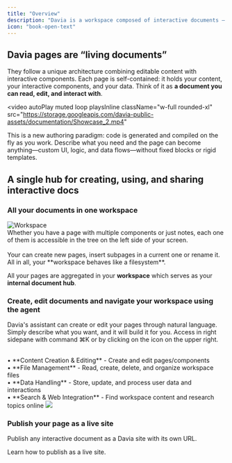 ```yaml
---
title: "Overview"
description: "Davia is a workspace composed of interactive documents — pages that mix text, data, and AI-generated components."
icon: "book-open-text"
---
```



## Davia pages are “living documents”

They follow a unique architecture combining editable content with interactive components.
Each page is self-contained: it holds your content, your interactive components, and your data. Think of it as **a document you can read, edit, and interact with**.

<video
  autoPlay
  muted
  loop
  playsInline
  className="w-full rounded-xl"
  src="https://storage.googleapis.com/davia-public-assets/documentation/Showcase_2.mp4"
></video>

This is a new authoring paradigm: code is generated and compiled on the fly as you work. Describe what you need and the page can become anything—custom UI,
logic, and data flows—without fixed blocks or rigid templates.

## A single hub for creating, using, and sharing interactive docs

### All your documents in one workspace

<Card>
  <Columns cols={2}>
    <img
      src="../images/workspace-filesystem.png"
      alt="Workspace"
      className="rounded-lg"
    ></img>
    <Card title="On the left side of the screen your workspace">
      <br />
      Whether you have a page with multiple components or just notes, each one of
      them is accessible in the tree on the left side of your screen. <br />
      <br /> Your can create new pages, insert subpages in a current one or
      rename it. All in all, your **workspace behaves like a filesystem**.
    </Card>
  </Columns>
</Card>

All your pages are aggregated in your **workspace** which serves as your **internal document hub**.

### Create, edit documents and navigate your workspace using the agent

Davia's assistant can create or edit your pages through natural language.
Simply describe what you want, and it will build it for you.
Access in right sidepane with command ⌘K or by clicking on the <ChatIcon /> icon on the upper right.

<Card horizontal>
  <Columns cols={2}>
    <Card title="This chat is your working partner. Here's what it can do:">
      <br /> • **Content Creation & Editing** - Create and edit pages/components
      <br /> • **File Management** - Read, create, delete, and organize workspace
      files
      <br /> • **Data Handling** - Store, update, and process user data and
      interactions
      <br /> • **Search & Web Integration** - Find workspace content and research
      topics online
    </Card>
    <img src="../images/left-chat.png" className="rounded-lg"></img>
  </Columns>
</Card>

### Publish your page as a live site

Publish any interactive document as a Davia site with its own URL.

<Card icon="share" horizontal href="publish" arrow="true">
  Learn how to publish as a live site.
</Card>
